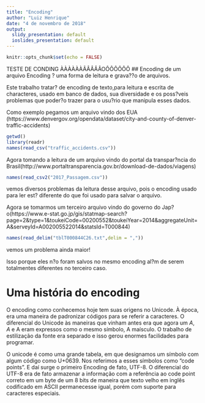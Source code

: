 ---
title: "Encoding"
author: "Luiz Henrique"
date: "4 de novembro de 2018"
output:
  slidy_presentation: default
  ioslides_presentation: default
---

```{r setup, include=FALSE}
knitr::opts_chunk$set(echo = FALSE)
```


TESTE DE CONDING ÀÀÀÀÀÀÃÂÂÂÂOÔÔÔÔÔÔ
## Encoding de um arquivo
Encoding ? uma forma de leitura e grava??o de arquivos.

Este trabalho tratar? de encoding de texto,para leitura e escrita de characteres, usado em banco de dados, sua diversidade e os poss?veis problemas que poder?o trazer para o usu?rio que manipula esses dados.

Como exemplo pegamos um arquivo vindo dos EUA
(https://www.denvergov.org/opendata/dataset/city-and-county-of-denver-traffic-accidents)

```{r cars,warning=FALSE,message=FALSE}
getwd()
library(readr)
names(read_csv("traffic_accidents.csv"))
```

Agora tomando a leitura de um arquivo vindo do portal da transpar?ncia do Brasil(http://www.portaltransparencia.gov.br/download-de-dados/viagens)

```{r,message=FALSE,warning=FALSE}
names(read_csv2("2017_Passagem.csv"))

```
vemos diversos problemas da leitura desse arquivo, pois o encoding usado para ler est? diferente do que foi usado para salvar o arquivo.

Agora se tomarmos um terceiro arquivo vindo do governo do Jap?o(https://www.e-stat.go.jp/gis/statmap-search?page=2&type=1&toukeiCode=00200552&toukeiYear=2014&aggregateUnit=A&serveyId=A002005522014&statsId=T000844)
```{r,message=FALSE,warning=FALSE}
names(read_delim("tblT000844C26.txt",delim = ","))

```
vemos um problema ainda maior!

Isso porque eles n?o foram salvos no mesmo encoding al?m de serem totalmentes diferentes no terceiro caso.

# Uma história do encoding

O encoding como conhecemos hoje tem suas origens no Unicode. À época, era uma maneira de padronizar códigos para se referir a caracteres. O diferencial do Unicode às maneiras que vinham antes era que agora um *A*, _A_ e A eram expressos como o mesmo símbolo, A maísculo. O trabalho de estilização da fonte era separado e isso gerou enormes facilidades para programar. 

O unicode é como uma grande tabela, em que designamos um símbolo com algum código como U+0639. Nos referimos a esses símbolos como "code points". E daí surge o primeiro Encoding de fato, UTF-8. O diferencial do UTF-8 era de fato armazenar a informação com a referência ao code point correto em um byte de um 8 bits de maneira que texto velho em inglês codificado em ASCII permanecesse igual, porém com suporte para caracteres especiais. 